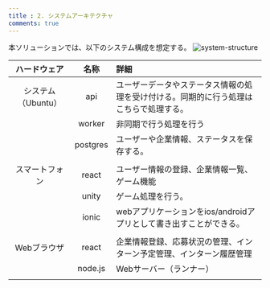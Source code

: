 ```yaml
---
title : 2. システムアーキテクチャ
comments: true
---
```

本ソリューションでは、以下のシステム構成を想定する。
![system-structure](./img/drawio/system_structure.drawio.svg)

|ハードウェア|名称|詳細|
|:-:|:-:|:--|
|システム（Ubuntu）|api|ユーザーデータやステータス情報の処理を受け付ける。同期的に行う処理はこちらで処理する。|
||worker|非同期で行う処理を行う|
||postgres|ユーザーや企業情報、ステータスを保存する。|
||||
|スマートフォン|react|ユーザー情報の登録、企業情報一覧、ゲーム機能|
||unity|ゲーム処理を行う。|
||ionic|webアプリケーションをios/androidアプリとして書き出すことができる。|
||||
|Webブラウザ|react|企業情報登録、応募状況の管理、インターン予定管理、インターン履歴管理|
||node.js|Webサーバー（ランナー）|
||||
